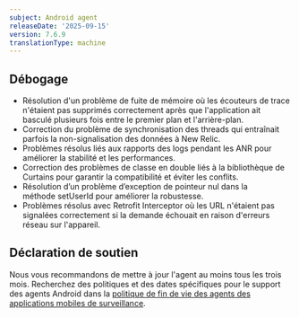 ```yaml
---
subject: Android agent
releaseDate: '2025-09-15'
version: 7.6.9
translationType: machine
---
```


## Débogage

* Résolution d&apos;un problème de fuite de mémoire où les écouteurs de trace n&apos;étaient pas supprimés correctement après que l&apos;application ait basculé plusieurs fois entre le premier plan et l&apos;arrière-plan.
* Correction du problème de synchronisation des threads qui entraînait parfois la non-signalisation des données à New Relic.
* Problèmes résolus liés aux rapports des logs pendant les ANR pour améliorer la stabilité et les performances.
* Correction des problèmes de classe en double liés à la bibliothèque de Curtains pour garantir la compatibilité et éviter les conflits.
* Résolution d’un problème d’exception de pointeur nul dans la méthode setUserId pour améliorer la robustesse.
* Problèmes résolus avec Retrofit Interceptor où les URL n&apos;étaient pas signalées correctement si la demande échouait en raison d&apos;erreurs réseau sur l&apos;appareil.

## Déclaration de soutien

Nous vous recommandons de mettre à jour l&apos;agent au moins tous les trois mois. Recherchez des politiques et des dates spécifiques pour le support des agents Android dans la [politique de fin de vie des agents des applications mobiles de surveillance](/docs/mobile-monitoring/new-relic-mobile/get-started/mobile-agents-eol-policy/#android-eol).